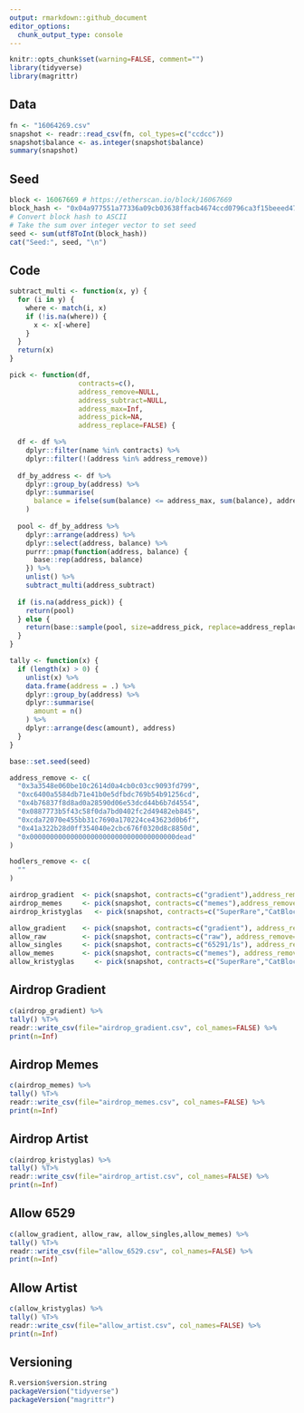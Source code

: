```yaml
---
output: rmarkdown::github_document
editor_options: 
  chunk_output_type: console
---
```


<!-- README.md is generated from README.Rmd. Please edit that file -->

```r
knitr::opts_chunk$set(warning=FALSE, comment="")
library(tidyverse)
library(magrittr)
```

## Data
```r
fn <- "16064269.csv"
snapshot <- readr::read_csv(fn, col_types=c("ccdcc"))
snapshot$balance <- as.integer(snapshot$balance)
summary(snapshot)
```

## Seed
```r
block <- 16067669 # https://etherscan.io/block/16067669
block_hash <- "0x04a977551a77336a09cb03638ffacb4674ccd0796ca3f15beeed472b4329e4a5"
# Convert block hash to ASCII
# Take the sum over integer vector to set seed
seed <- sum(utf8ToInt(block_hash))
cat("Seed:", seed, "\n")
```

## Code
```r
subtract_multi <- function(x, y) {
  for (i in y) {
    where <- match(i, x)
    if (!is.na(where)) {
      x <- x[-where]
    }
  }
  return(x)
}

pick <- function(df,
                 contracts=c(),
                 address_remove=NULL,
                 address_subtract=NULL,
                 address_max=Inf,
                 address_pick=NA,
                 address_replace=FALSE) {

  df <- df %>%
    dplyr::filter(name %in% contracts) %>%
    dplyr::filter(!(address %in% address_remove))
  
  df_by_address <- df %>%
    dplyr::group_by(address) %>%
    dplyr::summarise(
      balance = ifelse(sum(balance) <= address_max, sum(balance), address_max)
    )
  
  pool <- df_by_address %>%
    dplyr::arrange(address) %>%
    dplyr::select(address, balance) %>%
    purrr::pmap(function(address, balance) {
      base::rep(address, balance)
    }) %>%
    unlist() %>%
    subtract_multi(address_subtract)
  
  if (is.na(address_pick)) {
    return(pool)
  } else {
    return(base::sample(pool, size=address_pick, replace=address_replace))
  }
}

tally <- function(x) {
  if (length(x) > 0) {
    unlist(x) %>%
    data.frame(address = .) %>%
    dplyr::group_by(address) %>%
    dplyr::summarise(
      amount = n()
    ) %>%
    dplyr::arrange(desc(amount), address)
  }
}
```

```r
base::set.seed(seed)

address_remove <- c(
  "0x3a3548e060be10c2614d0a4cb0c03cc9093fd799",
  "0xc6400a5584db71e41b0e5dfbdc769b54b91256cd",
  "0x4b76837f8d8ad0a28590d06e53dcd44b6b7d4554",
  "0x0887773b5f43c58f0da7bd0402fc2d49482eb845",
  "0xcda72070e455bb31c7690a170224ce43623d0b6f",
  "0x41a322b28d0ff354040e2cbc676f0320d8c8850d",
  "0x000000000000000000000000000000000000dead"
)

hodlers_remove <- c(
  ""
)

airdrop_gradient  <- pick(snapshot, contracts=c("gradient"),address_remove=address_remove, address_pick=10,address_max=1)
airdrop_memes     <- pick(snapshot, contracts=c("memes"),address_remove=address_remove, address_pick=69,address_max=1)
airdrop_kristyglas   <- pick(snapshot, contracts=c("SuperRare","CatBlocks","PixelCats","PixelCats2","PixelCats3","PixelCats4","PixelCats5","PixelCats6","HyperCats","Scoundrels","DoodleCats","DoodleCats2","MakersPlace","AsyncArt","KnownOrigin","KnownOrigin2","Foundation","Rarible","Rarible2","Rarible3"), address_remove=address_remove, address_pick=69,address_max=1)

allow_gradient    <- pick(snapshot, contracts=c("gradient"), address_remove=address_remove, address_subtract=airdrop_gradient,address_max=1)
allow_raw         <- pick(snapshot, contracts=c("raw"), address_remove=address_remove,address_max=1)
allow_singles     <- pick(snapshot, contracts=c("65291/1s"), address_remove=address_remove,address_max=1)
allow_memes       <- pick(snapshot, contracts=c("memes"), address_remove=address_remove, address_subtract=airdrop_memes,address_max=1)
allow_kristyglas     <- pick(snapshot, contracts=c("SuperRare","CatBlocks","PixelCats","PixelCats2","PixelCats3","PixelCats4","PixelCats5","PixelCats6","HyperCats","Scoundrels","DoodleCats","DoodleCats2","MakersPlace","AsyncArt","KnownOrigin","KnownOrigin2","Foundation","Rarible","Rarible2","Rarible3"), address_remove=address_remove, address_subtract=airdrop_kristyglas,address_max=1)

```

## Airdrop Gradient
```r
c(airdrop_gradient) %>%
tally() %T>%
readr::write_csv(file="airdrop_gradient.csv", col_names=FALSE) %>%
print(n=Inf)
```

## Airdrop Memes
```r
c(airdrop_memes) %>%
tally() %T>%
readr::write_csv(file="airdrop_memes.csv", col_names=FALSE) %>%
print(n=Inf)
```

## Airdrop Artist
```r
c(airdrop_kristyglas) %>%
tally() %T>%
readr::write_csv(file="airdrop_artist.csv", col_names=FALSE) %>%
print(n=Inf)
```

## Allow 6529
```r
c(allow_gradient, allow_raw, allow_singles,allow_memes) %>%
tally() %T>%
readr::write_csv(file="allow_6529.csv", col_names=FALSE) %>%
print(n=Inf)
```

## Allow Artist
```r
c(allow_kristyglas) %>%
tally() %T>%
readr::write_csv(file="allow_artist.csv", col_names=FALSE) %>%
print(n=Inf)
```

## Versioning
```r
R.version$version.string
packageVersion("tidyverse")
packageVersion("magrittr")
```

